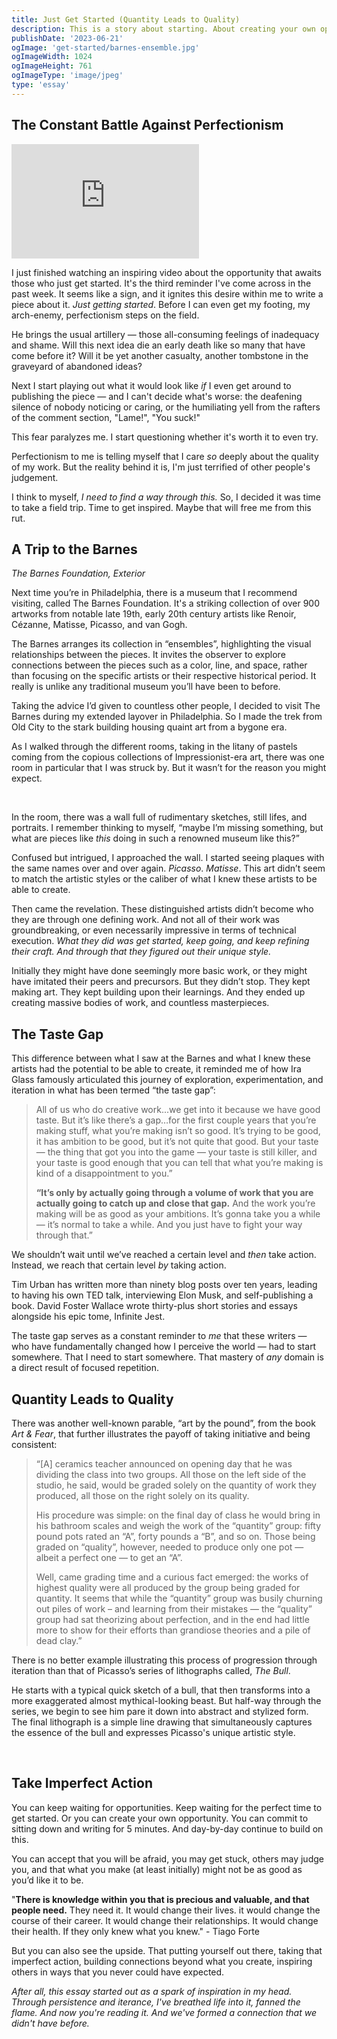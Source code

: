 ```yaml
---
title: Just Get Started (Quantity Leads to Quality)
description: This is a story about starting. About creating your own opportunities. About pushing through fear and taking imperfect action. It's about a series of patterns that I came across,  all telling me, “Just get started. Keep going. Keep creating. Keep sharing. The rest will work itself out.“
publishDate: '2023-06-21'
ogImage: 'get-started/barnes-ensemble.jpg'
ogImageWidth: 1024
ogImageHeight: 761
ogImageType: 'image/jpeg'
type: 'essay'
---
```


## The Constant Battle Against Perfectionism

<MarginNote id="startedVid">

<iframe width="300" height="183" src="https://www.youtube.com/embed/GyhngX2JLmg?controls=0" title="YouTube video player" frameBorder="0" allow="accelerometer; autoplay; clipboard-write; encrypted-media; gyroscope; picture-in-picture; web-share" allowfullscreen></iframe>

</MarginNote>

I just finished watching an inspiring video about the opportunity that awaits those who just get started. It's the third reminder I've come across in the past week. It seems like a sign, and it ignites this desire within me to write a piece about it. *Just getting started*. Before I can even get my footing, my arch-enemy, perfectionism steps on the field.

He brings the usual artillery — those all-consuming feelings of inadequacy and shame. Will this next idea die an early death like so many that have come before it? Will it be yet another casualty, another tombstone in the graveyard of abandoned ideas?

Next I start playing out what it would look like *if* I even get around to publishing the piece — and I can't decide what's worse: the deafening silence of nobody noticing or caring, or the humiliating yell from the rafters of the comment section, "Lame!", "You suck!"

This fear paralyzes me. I start questioning whether it's worth it to even try.

Perfectionism to me is telling myself that I care *so* deeply about the quality of my work. But the reality behind it is, I'm just terrified of other people's judgement.

I think to myself, *I need to find a way through this.* So, I decided it was time to take a field trip. Time to get inspired. Maybe that will free me from this rut.

## A Trip to the Barnes

<MarginFigure id='barnes-exterior' image='/images/get-started/barnes-exterior.jpg' height={1067} width={800}>

  _The Barnes Foundation, Exterior_

</MarginFigure>

Next time you’re in Philadelphia, there is a museum that I recommend visiting, called The Barnes Foundation. It's a striking collection of over 900 artworks from notable late 19th, early 20th century artists like Renoir, Cézanne, Matisse, Picasso, and van Gogh.

The Barnes arranges its collection in “ensembles”, highlighting the visual relationships between the pieces. It invites the observer to explore connections between the pieces such as a color, line, and space, rather than focusing on the specific artists or their respective historical period. It really is unlike any traditional museum you’ll have been to before.

Taking the advice I’d given to countless other people, I decided to visit The Barnes during my extended layover in Philadelphia. So I made the trek from Old City to the stark building housing quaint art from a bygone era.

As I walked through the different rooms, taking in the litany of pastels coming from the copious collections of Impressionist-era art, there was one room in particular that I was struck by. But it wasn’t for the reason you might expect.

<br/>

<MainColumn image='/images/get-started/barnes-ensemble.jpg' height={761} width ={1024} caption="Room 10, West Wall"/>

In the room, there was a wall full of rudimentary sketches, still lifes, and portraits. I remember thinking to myself, “maybe I’m missing something, but what are pieces like *this* doing in such a renowned museum like this?”

Confused but intrigued, I approached the wall. I started seeing plaques with the same names over and over again. *Picasso*. *Matisse*. This art didn’t seem to match the artistic styles or the caliber of what I knew these artists to be able to create.

Then came the revelation. These distinguished artists didn’t become who they are through one defining work. And not all of their work was groundbreaking, or even necessarily impressive in terms of technical execution. *What they did was get started, keep going, and keep refining their craft. And through that they figured out their unique style.*

Initially they might have done seemingly more basic work, or they might have imitated their peers and precursors. But they didn’t stop. They kept making art. They kept building upon their learnings. And they ended up creating massive bodies of work, and countless masterpieces.

## The Taste Gap

This difference between what I saw at the Barnes and what I knew these artists had the potential to be able to create, it reminded me of how Ira Glass famously articulated this journey of exploration, experimentation, and iteration in what has been termed “the taste gap”:

> All of us who do creative work...we get into it because we have good taste. But it’s like there’s a gap…for the first couple years that you’re making stuff, what you’re making isn’t so good. It’s trying to be good, it has ambition to be good, but it’s not quite that good. But your taste — the thing that got you into the game — your taste is still killer, and your taste is good enough that you can tell that what you’re making is kind of a disappointment to you.”
>
> **“It’s only by actually going through a volume of work that you are actually going to catch up and close that gap.** And the work you’re making will be as good as your ambitions. It’s gonna take you a while — it’s normal to take a while. And you just have to fight your way through that.”

We shouldn’t wait until we’ve reached a certain level and *then* take action. Instead, we reach that certain level *by* taking action.

Tim Urban has written more than ninety blog posts over ten years, leading to having his own TED talk, interviewing Elon Musk, and self-publishing a book. David Foster Wallace wrote thirty-plus short stories and essays alongside his epic tome, Infinite Jest.

The taste gap serves as a constant reminder to *me* that these writers — who have fundamentally changed how I perceive the world — had to start somewhere. That I need to start somewhere. That mastery of *any* domain is a direct result of focused repetition.

## Quantity Leads to Quality

There was another well-known parable, “art by the pound”, from the book *Art & Fear*, that further illustrates the payoff of taking initiative and being consistent:

> “[A] ceramics teacher announced on opening day that he was dividing the class into two groups. All those on the left side of the studio, he said, would be graded solely on the quantity of work they produced, all those on the right solely on its quality.
>
> His procedure was simple: on the final day of class he would bring in his bathroom scales and weigh the work of the “quantity” group: fifty pound pots rated an “A”, forty pounds a “B”, and so on. Those being graded on “quality”, however, needed to produce only one pot — albeit a perfect one — to get an “A”.
>
> Well, came grading time and a curious fact emerged: the works of highest quality were all produced by the group being graded for quantity. It seems that while the “quantity” group was busily churning out piles of work – and learning from their mistakes — the “quality” group had sat theorizing about perfection, and in the end had little more to show for their efforts than grandiose theories and a pile of dead clay.”

There is no better example illustrating this process of progression through iteration than that of Picasso’s series of lithographs called, *The Bull*.

He starts with a typical quick sketch of a bull, that then transforms into a more exaggerated almost mythical-looking beast. But half-way through the series, we begin to see him pare it down into abstract and stylized form. The final lithograph is a simple line drawing that simultaneously captures the essence of the bull and expresses Picasso's unique artistic style.

<br />

<FullWidth image='/images/get-started/picasso-bull.jpg' height={556} width ={1000} />

## Take Imperfect Action

You can keep waiting for opportunities. Keep waiting for the perfect time to get started. Or you can create your own opportunity. You can commit to sitting down and writing for 5 minutes. And day-by-day continue to build on this.

You can accept that you will be afraid, you may get stuck, others may judge you, and that what you make (at least initially) might not be as good as you’d like it to be.

<MarginNote id="tiago">

"**There is knowledge within you that is precious and valuable, and that people need.** They need it. It would change their lives. it would change the course of their career. It would change their relationships. It would change their health. If they only knew what you knew." - Tiago Forte

</MarginNote>

But you can also see the upside. That putting yourself out there, taking that imperfect action, building connections beyond what you create, inspiring others in ways that you never could have expected.

*After all, this essay started out as a spark of inspiration in my head. Through persistence and iterance, I've breathed life into it, fanned the flame. And now you're reading it. And we've formed a connection that we didn't have before.*
